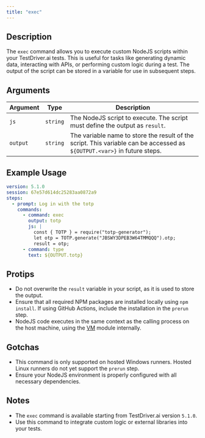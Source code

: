 ```yaml
---
title: "exec"
---
```


## Description
The `exec` command allows you to execute custom NodeJS scripts within your TestDriver.ai tests. This is useful for tasks like generating dynamic data, interacting with APIs, or performing custom logic during a test. The output of the script can be stored in a variable for use in subsequent steps.

## Arguments
| Argument   | Type      | Description                                                                 |
|------------|-----------|-----------------------------------------------------------------------------|
| `js`       | `string`  | The NodeJS script to execute. The script must define the output as `result`. |
| `output`   | `string`  | The variable name to store the result of the script. This variable can be accessed as `${OUTPUT.<var>}` in future steps. |

## Example Usage
```yaml
version: 5.1.0
session: 67e57d614dc25283aa0872a9
steps:
  - prompt: Log in with the totp
    commands:
      - command: exec
        output: totp 
        js: |
          const { TOTP } = require("totp-generator");
          let otp = TOTP.generate("JBSWY3DPEB3W64TMMQQQ").otp;
          result = otp;
      - command: type
        text: ${OUTPUT.totp}
```

## Protips
- Do not overwrite the `result` variable in your script, as it is used to store the output.
- Ensure that all required NPM packages are installed locally using `npm install`. If using GitHub Actions, include the installation in the `prerun` step.
- NodeJS code executes in the same context as the calling process on the host machine, using the [VM](https://nodejs.org/api/vm.html) module internally.

## Gotchas
- This command is only supported on hosted Windows runners. Hosted Linux runners do not yet support the `prerun` step.
- Ensure your NodeJS environment is properly configured with all necessary dependencies.

## Notes
- The `exec` command is available starting from TestDriver.ai version `5.1.0`.
- Use this command to integrate custom logic or external libraries into your tests.
